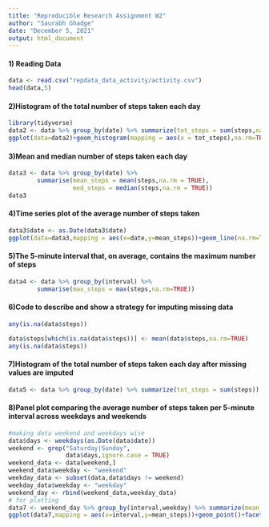 ---
title: "Reproducible Research Assignment W2"
author: "Saurabh Ghadge"
date: "December 5, 2021"
output: html_document
---

#### 1) Reading Data
```{r}
data <- read.csv("repdata_data_activity/activity.csv")
head(data,5)
```

#### 2)Histogram of the total number of steps taken each day
```{r}
library(tidyverse)
data2 <- data %>% group_by(date) %>% summarize(tot_steps = sum(steps,na.rm=TRUE))
ggplot(data=data2)+geom_histogram(mapping = aes(x = tot_steps),na.rm=TRUE)
```

#### 3)Mean and median number of steps taken each day

```{r}
data3 <- data %>% group_by(date) %>% 
        summarise(mean_steps = mean(steps,na.rm = TRUE),
                  med_steps = median(steps,na.rm = TRUE))
data3
```

#### 4)Time series plot of the average number of steps taken
```{r}
data3$date <- as.Date(data3$date)
ggplot(data=data3,mapping = aes(x=date,y=mean_steps))+geom_line(na.rm=TRUE)
```

#### 5)The 5-minute interval that, on average, contains the maximum number of steps
```{r}
data4 <- data %>% group_by(interval) %>% 
        summarise(max_steps = max(steps,na.rm=TRUE))
```

#### 6)Code to describe and show a strategy for imputing missing data
```{r}
any(is.na(data$steps))

```
```{r}
data$steps[which(is.na(data$steps))] <- mean(data$steps,na.rm=TRUE)
any(is.na(data$steps))
```

#### 7)Histogram of the total number of steps taken each day after missing values are imputed
```{r}
data5 <- data %>% group_by(date) %>% summarize(tot_steps = sum(steps))
```

#### 8)Panel plot comparing the average number of steps taken per 5-minute interval across weekdays and weekends

```{r warning=FALSE}
#making data weekend and weekdays wise
data$days <- weekdays(as.Date(data$date))
weekend <- grep("Saturday|Sunday",
                data$days,ignore.case = TRUE)
weekend_data <- data[weekend,]
weekend_data$weekday <- "weekend"
weekday_data <- subset(data,data$days != weekend)
weekday_data$weekday <- "weekday"
weekend_day <- rbind(weekend_data,weekday_data)
# for plotting
data7 <- weekend_day %>% group_by(interval,weekday) %>% summarize(mean_steps=mean(steps))
ggplot(data7,mapping = aes(x=interval,y=mean_steps))+geom_point()+facet_grid(weekday~.)
```

